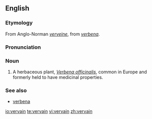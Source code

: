 ==English==
===Etymology===
From Anglo-Norman ''[[verveine]]'', from {{L.}} ''[[verbena]]''.

===Pronunciation===
{{IPA|/vɜːveɪn/}}

===Noun===
{{en-noun}}

# {{botany}} A herbaceous plant, ''[[Verbena officinalis]]'', common in Europe and formerly held to have medicinal properties.

===See also===
*[[verbena]]

[[io:vervain]]
[[te:vervain]]
[[vi:vervain]]
[[zh:vervain]]